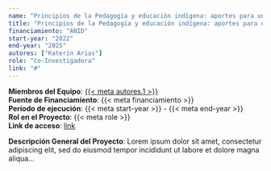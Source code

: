 ```yaml
---
name: "Principios de la Pedagogía y educación indígena: aportes para una educación intercultural para todos"
title: "Principios de la Pedagogía y educación indígena: aportes para una educación intercultural para todos"
financiamiento: "ANID"
start-year: "2022"
end-year: "2025"
autores: ["Katerin Arias"]
role: "Co-Investigadora"
link: "#"
---
```

**Miembros del Equipo**: [{{< meta autores.1 >}}](../members/current/Katerin Arias.qmd)  
**Fuente de Financiamiento**: {{< meta financiamiento >}}  
**Período de ejecución**: {{< meta start-year >}} - {{< meta end-year >}}  
**Rol en el Proyecto**: {{< meta role >}}  
**Link de acceso**: [link]({{< meta link >}})  

**Descripción General del Proyecto**: 
Lorem ipsum dolor sit amet, consectetur adipiscing elit, sed do eiusmod tempor incididunt ut labore et dolore magna aliqua...     